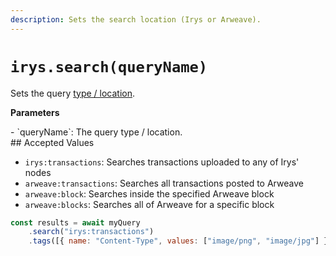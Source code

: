 ```yaml
---
description: Sets the search location (Irys or Arweave).
---
```



# `irys.search(queryName)`

Sets the query [type / location](/developer-docs/query-sdk/query-locations).

**Parameters**

<div className="-mt-6" />- `queryName`: The query type / location.
<div className="-mt-6" />
## Accepted Values

-   `irys:transactions`: Searches transactions uploaded to any of Irys' nodes
-   `arweave:transactions`: Searches all transactions posted to Arweave
-   `arweave:block`: Searches inside the specified Arweave block
-   `arweave:blocks`: Searches all of Arweave for a specific block

```js
const results = await myQuery
	.search("irys:transactions")
	.tags([{ name: "Content-Type", values: ["image/png", "image/jpg"] }]);
```
